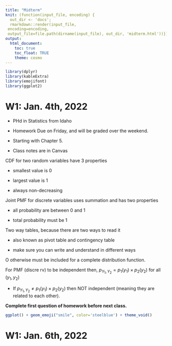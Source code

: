 ```yaml
---
title: "Midterm"
knit: (function(input_file, encoding) {
  out_dir <- 'docs';
  rmarkdown::render(input_file,
 encoding=encoding,
 output_file=file.path(dirname(input_file), out_dir, 'midterm.html'))})
output:
  html_document:
    toc: true
    toc_float: TRUE
    theme: cosmo
---
```


```r
library(dplyr)
library(kableExtra)
library(emojifont)
library(ggplot2)
```

# W1: Jan. 4th, 2022 

- PHd in Statistics from Idaho

- Homework Due on Friday, and will be graded over the weekend. 

- Starting with Chapter 5.

- Class notes are in Canvas

CDF for two random variables have 3 properties

- smallest value is 0

- largest value is 1

- always non-decreasing 

Joint PMF for discrete variables uses summation and has two properties

- all probability are between 0 and 1

- total probability must be 1

Two way tables, because there are two ways to read it 

- also known as pivot table and contingency table

- make sure you can write and understand in different ways

O otherwise must be included for a complete distribution function. 

For PMF (discre rv) to be independent then, $p_{Y_1,Y_2}=p_1(y_1)\times p_2(y_2)$ for all $(y_1,y_2)$

- If $p_{Y_1,Y_2}\ne p_1(y_1)\times p_2(y_2)$ then NOT independent (meaning they are related to each other). 

**Complete first question of homework before next class.** 

```r
ggplot() + geom_emoji("smile", color='steelblue') + theme_void()
```


# W1: Jan. 6th, 2022